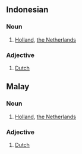 ==Indonesian==
===Noun===
# [[Holland]], [[the Netherlands]]
===Adjective===
# [[Dutch]]

==Malay==
===Noun===
# [[Holland]], [[the Netherlands]]
===Adjective===
# [[Dutch]]